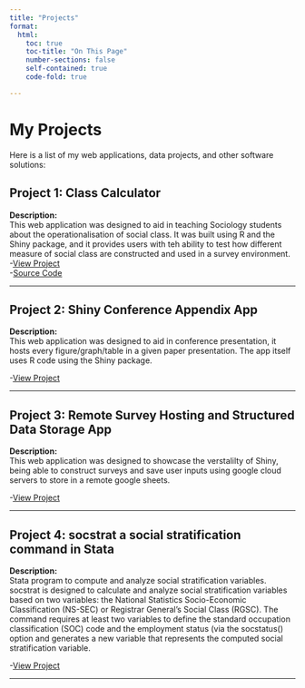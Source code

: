 ---
title: "Projects"
format: 
  html:
    toc: true
    toc-title: "On This Page"
    number-sections: false
    self-contained: true
    code-fold: true

---
  
# My Projects
  
Here is a list of my web applications, data projects, and other software solutions:
  
## Project 1: Class Calculator
  
  **Description:**  
This web application was designed to aid in teaching Sociology students about the operationalisation of social class. It was built using R and the Shiny package, and it provides users with teh ability to test how different measure of social class are constructed and used in a survey environment.  
-[View Project](https://eosscc.shinyapps.io/Class_Calculator/)  
-[Source Code](https://github.com/EOSSCC/Class-Calculator/tree/main)
  
  ---
  
## Project 2: Shiny Conference Appendix App
  
  **Description:**  
This web application was designed to aid in conference presentation, it hosts every figure/graph/table in a given paper presentation. The app itself uses R code using the Shiny package.

-[View Project](https://scottoatley.shinyapps.io/Youth_In_Transition/)  

  
  ---
  
## Project 3: Remote Survey Hosting and Structured Data Storage App
  
  **Description:**  
This web application was designed to showcase the verstalilty of Shiny, being able to construct surveys and save user inputs using google cloud servers to store in a remote google sheets. 

-[View Project](https://scottoatley.shinyapps.io/trainingapp/)  

  
  ---

## Project 4: socstrat a social stratification command in Stata
  
  **Description:**  
Stata program to compute and analyze social stratification variables. socstrat is designed to calculate and analyze social stratification variables based on two variables: the National Statistics Socio-Economic Classification (NS-SEC) or Registrar General's Social Class (RGSC). The command requires at least two variables to define the standard occupation classification (SOC) code and the employment status (via the socstatus() option and generates a new variable that represents the computed social stratification variable.

-[View Project](https://github.com/Scott0atley/socstrat)  

  
  ---
  
